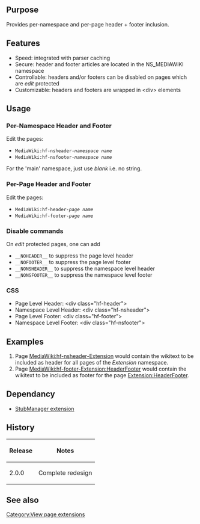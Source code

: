 {{Extension
|name        = HeaderFooter
|status      = beta
|author      = [[user:jldupont|Jean-Lou Dupont]]
|image       =
|version     = 2.0.0
|update      =
|mediawiki   = 1.11 (should work on other versions)
|download    = [http://mediawiki.googlecode.com/svn/tags/HeaderFooter/ SVN]
|readme      =
|changelog   = See SVN ($Id$)
|description = 
|parameters  =
|rights      =
|example     =
}}
== Purpose ==
Provides per-namespace and per-page header + footer inclusion.

== Features ==
* Speed: integrated with parser caching
* Secure: header and footer articles are located in the NS_MEDIAWIKI namespace
* Controllable: headers and/or footers can be disabled on pages which are ''edit'' protected
* Customizable: headers and footers are wrapped in <nowiki><div></nowiki> elements

== Usage ==
=== Per-Namespace Header and Footer ===
Edit the pages:
* <code>MediaWiki:hf-nsheader-''namespace name'' </code>
* <code>MediaWiki:hf-nsfooter-''namespace name'' </code>
For the 'main' namespace, just use ''blank'' i.e. no string.
=== Per-Page Header and Footer ===
Edit the pages:
* <code>MediaWiki:hf-header-''page name'' </code>
* <code>MediaWiki:hf-footer-''page name'' </code>
=== Disable commands ===
On ''edit'' protected pages, one can add
* <code>__NOHEADER__</code> to suppress the page level header
* <code>__NOFOOTER__</code> to suppress the page level footer
* <code>__NONSHEADER__</code> to suppress the namespace level header
* <code>__NONSFOOTER__</code> to suppress the namespace level footer
=== CSS ===
* Page Level Header: <nowiki><div class="hf-header"></nowiki>
* Namespace Level Header: <nowiki><div class="hf-nsheader"></nowiki>
* Page Level Footer: <nowiki><div class="hf-footer"></nowiki>
* Namespace Level Footer: <nowiki><div class="hf-nsfooter"></nowiki>

== Examples ==
# Page [[MediaWiki:hf-nsheader-Extension]] would contain the wikitext to be included as header for all pages of the ''Extension'' namespace.
# Page [[MediaWiki:hf-footer-Extension:HeaderFooter]] would contain the wikitext to be included as footer for the page [[Extension:HeaderFooter]].

== Dependancy ==
* [[Extension:StubManager|StubManager extension]]
{{Pear|HeaderFooter}}

== History ==
{|border=1
! Release !! Notes
|-
| 2.0.0 || Complete redesign
|}

== See also ==
[[Category:View page extensions]]
